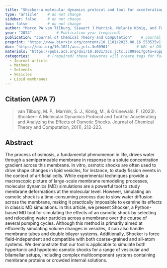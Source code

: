 ```yaml
---
title: "Shocker-a molecular dynamics protocol and tool for accelerating and analyzing the effects of osmotic shocks"          # Paper title (required)
type: "article"    # do not change
sidebar: false     # do not change
toc: false         # do not change
author: "Marco PA van Tilburg, Siewert J Marrink, Melanie König, and Fabian Grünewald"         # Paper authors (required)
year: "2024"           # Publication year (required)
publication: "Journal of Chemical Theory and Computation"    # Journal or similar (required)
preprint: "https://www.biorxiv.org/content/10.1101/2023.08.16.553535v1?med=mas"       # URL to prepint page (optional)  
doi: "https://doi.org/10.1021/acs.jctc.3c00961"            # URL of DOI (required)  
materials: "https://pubs.acs.org/doi/10.1021/acs.jctc.3c00961?goto=supporting-info"      # URL to suplementary info (optional)
categories:        # (required) these keywords will create tags for further filtering. 
  - Journal article
  - Methods
  - Solvents
  - Vesicles
  - Lipid membranes
---
```


<!-- 
The info below is just an example. 

Both fields are required and they have to be replaced with the respective info for each paper. 

Please notice the `> ` symbol before the citation, it gives it additional styling.  
-->

## Citation (APA 7)      

> van Tilburg, M. P., Marrink, S. J., König, M., & Grünewald, F. (2023). Shocker─ A Molecular Dynamics Protocol and Tool for Accelerating and Analyzing the Effects of Osmotic Shocks. Journal of Chemical Theory and Computation, 20(1), 212-223.

## Abstract

The process of osmosis, a fundamental phenomenon in life, drives water through a semipermeable membrane in response to a solute concentration gradient across this membrane. In vitro, osmotic shocks are often used to drive shape changes in lipid vesicles, for instance, to study fission events in the context of artificial cells. While experimental techniques provide a macroscopic picture of large-scale membrane remodeling processes, molecular dynamics (MD) simulations are a powerful tool to study membrane deformations at the molecular level. However, simulating an osmotic shock is a time-consuming process due to slow water diffusion across the membrane, making it practically impossible to examine its effects in classic MD simulations. In this article, we present Shocker, a Python-based MD tool for simulating the effects of an osmotic shock by selecting and relocating water particles across a membrane over the course of several pumping cycles. Although this method is primarily aimed at efficiently simulating volume changes in vesicles, it can also handle membrane tubes and double bilayer systems. Additionally, Shocker is force field-independent and compatible with both coarse-grained and all-atom systems. We demonstrate that our tool is applicable to simulate both hypertonic and hypotonic osmotic shocks for a range of vesicular and bilamellar setups, including complex multicomponent systems containing membrane proteins or crowded internal solutions.